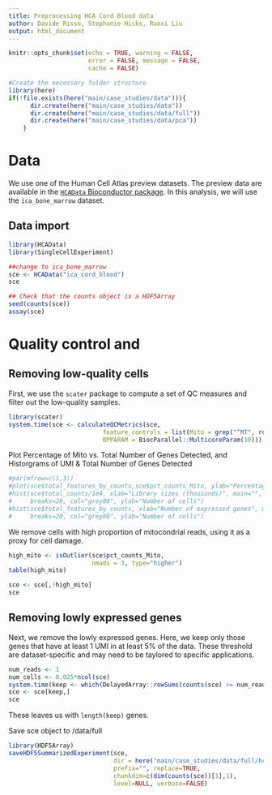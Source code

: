 ```yaml
---
title: Preprocessing HCA Cord Blood data
author: Davide Risso, Stephanie Hicks, Ruoxi Liu
output: html_document
---
```


```r
knitr::opts_chunk$set(echo = TRUE, warning = FALSE, 
                      error = FALSE, message = FALSE, 
                      cache = FALSE)
```

```r
#Create the necessary folder structure
library(here)
if(!file.exists(here("main/case_studies/data"))){
      dir.create(here("main/case_studies/data"))
      dir.create(here("main/case_studies/data/full"))
      dir.create(here("main/case_studies/data/pca"))
    }
```


# Data 

We use one of the Human Cell Atlas preview datasets. 
The preview data are available in the 
[`HCAData` Bioconductor package](https://bioconductor.org/packages/release/data/experiment/html/HCAData.html). In this analysis, we will use the 
`ica_bone_marrow` dataset. 

## Data import 
```r
library(HCAData)
library(SingleCellExperiment)

##change to ica_bone_marrow
sce <- HCAData("ica_cord_blood")
sce 

## Check that the counts object is a HDF5Array
seed(counts(sce))
assay(sce)
```

# Quality control and 

## Removing low-quality cells

First, we use the `scater` package to compute a set of 
QC measures and filter out the low-quality samples.

```r
library(scater)
system.time(sce <- calculateQCMetrics(sce, 
                          feature_controls = list(Mito = grep("^MT", rowData(sce)$Symbol)),
                          BPPARAM = BiocParallel::MulticoreParam(10)))
```

Plot Percentage of Mito vs. Total Number of Genes Detected, and Historgrams of UMI & Total Number of Genes Detected
```r
#par(mfrow=c(1,3))
#plot(sce$total_features_by_counts,sce$pct_counts_Mito, ylab="Percentage of Mito", xlab="Total Number of Genes Detected")
#hist(sce$total_counts/1e4, xlab="Library sizes (thousands)", main="",
#     breaks=20, col="grey80", ylab="Number of cells")
#hist(sce$total_features_by_counts, xlab="Number of expressed genes", main="",
#     breaks=20, col="grey80", ylab="Number of cells")
```


We remove cells with high proportion of mitocondrial 
reads, using it as a proxy for cell damage. 

```r
high_mito <- isOutlier(sce$pct_counts_Mito, 
                       nmads = 3, type="higher")
table(high_mito)

sce <- sce[,!high_mito]
sce
```

## Removing lowly expressed genes

Next, we remove the lowly expressed genes. Here, 
we keep only those genes that have at least 1 UMI 
in at least 5% of the data. These threshold are
dataset-specific and may need to be taylored to 
specific applications.

```r
num_reads <- 1
num_cells <- 0.025*ncol(sce)
system.time(keep <- which(DelayedArray::rowSums(counts(sce) >= num_reads ) >= num_cells))
sce <- sce[keep,]
sce
```

These leaves us with `length(keep)` genes.


Save sce object to /data/full
```r
library(HDF5Array)
saveHDF5SummarizedExperiment(sce, 
                             dir = here("main/case_studies/data/full/hca_cordblood","hca_cordblood_preprocessed"),
                             prefix="", replace=TRUE, 
                             chunkdim=c(dim(counts(sce))[1],1), 
                             level=NULL, verbose=FALSE)
```

